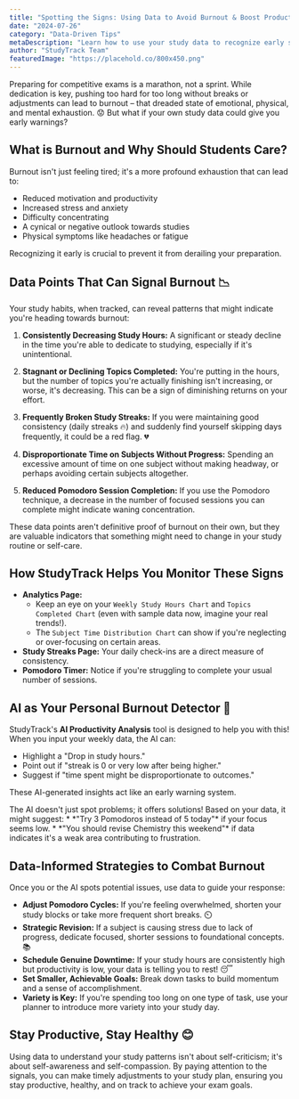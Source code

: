 ```yaml
---
title: "Spotting the Signs: Using Data to Avoid Burnout & Boost Productivity 🧘‍♀️"
date: "2024-07-26"
category: "Data-Driven Tips"
metaDescription: "Learn how to use your study data to recognize early signs of academic burnout and implement strategies to stay productive and mentally healthy."
author: "StudyTrack Team"
featuredImage: "https://placehold.co/800x450.png"
---
```


Preparing for competitive exams is a marathon, not a sprint. While dedication is key, pushing too hard for too long without breaks or adjustments can lead to burnout – that dreaded state of emotional, physical, and mental exhaustion. 😟 But what if your own study data could give you early warnings?

## What is Burnout and Why Should Students Care?

Burnout isn't just feeling tired; it's a more profound exhaustion that can lead to:

*   Reduced motivation and productivity
*   Increased stress and anxiety
*   Difficulty concentrating
*   A cynical or negative outlook towards studies
*   Physical symptoms like headaches or fatigue

Recognizing it early is crucial to prevent it from derailing your preparation.

## Data Points That Can Signal Burnout 📉

Your study habits, when tracked, can reveal patterns that might indicate you're heading towards burnout:

1.  **Consistently Decreasing Study Hours:**
    A significant or steady decline in the time you're able to dedicate to studying, especially if it's unintentional.

2.  **Stagnant or Declining Topics Completed:**
    You're putting in the hours, but the number of topics you're actually finishing isn't increasing, or worse, it's decreasing. This can be a sign of diminishing returns on your effort.

3.  **Frequently Broken Study Streaks:**
    If you were maintaining good consistency (daily streaks 🔥) and suddenly find yourself skipping days frequently, it could be a red flag. 💔

4.  **Disproportionate Time on Subjects Without Progress:**
    Spending an excessive amount of time on one subject without making headway, or perhaps avoiding certain subjects altogether.

5.  **Reduced Pomodoro Session Completion:**
    If you use the Pomodoro technique, a decrease in the number of focused sessions you can complete might indicate waning concentration.

<Warning title="Don't Ignore the Signs!">
These data points aren't definitive proof of burnout on their own, but they are valuable indicators that something might need to change in your study routine or self-care.
</Warning>

## How StudyTrack Helps You Monitor These Signs

*   **Analytics Page:**
    *   Keep an eye on your `Weekly Study Hours Chart` and `Topics Completed Chart` (even with sample data now, imagine your real trends!).
    *   The `Subject Time Distribution Chart` can show if you're neglecting or over-focusing on certain areas.
*   **Study Streaks Page:** Your daily check-ins are a direct measure of consistency.
*   **Pomodoro Timer:** Notice if you're struggling to complete your usual number of sessions.

## AI as Your Personal Burnout Detector 🤖

StudyTrack's **AI Productivity Analysis** tool is designed to help you with this! When you input your weekly data, the AI can:

*   Highlight a "Drop in study hours."
*   Point out if "streak is 0 or very low after being higher."
*   Suggest if "time spent might be disproportionate to outcomes."

These AI-generated insights act like an early warning system.

<Tip title="AI-Powered Recommendations">
The AI doesn't just spot problems; it offers solutions! Based on your data, it might suggest:
*   *"Try 3 Pomodoros instead of 5 today"* if your focus seems low.
*   *"You should revise Chemistry this weekend"* if data indicates it's a weak area contributing to frustration.
</Tip>

## Data-Informed Strategies to Combat Burnout

Once you or the AI spots potential issues, use data to guide your response:

*   **Adjust Pomodoro Cycles:** If you're feeling overwhelmed, shorten your study blocks or take more frequent short breaks. ⏲️
*   **Strategic Revision:** If a subject is causing stress due to lack of progress, dedicate focused, shorter sessions to foundational concepts. 📚
*   **Schedule Genuine Downtime:** If your study hours are consistently high but productivity is low, your data is telling you to rest! 😴
*   **Set Smaller, Achievable Goals:** Break down tasks to build momentum and a sense of accomplishment.
*   **Variety is Key:** If you're spending too long on one type of task, use your planner to introduce more variety into your study day.

## Stay Productive, Stay Healthy 😊

Using data to understand your study patterns isn't about self-criticism; it's about self-awareness and self-compassion. By paying attention to the signals, you can make timely adjustments to your study plan, ensuring you stay productive, healthy, and on track to achieve your exam goals.
